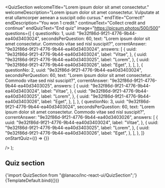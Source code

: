 


<Meta title="Landing sections/Quiz Section" component={QuizSection} />

  <QuizSection
    welcomeTitle="Lorem ipsum dolor sit amet consectetur."
    welcomeDescription="Lorem ipsum dolor sit amet consectetur. Vulputate at erat ullamcorper aenean a suscipit odio cursus."
    endTitle="Correct!"
    endDescription="You won 1 credit."
    continueText="Collect credit and continue"
    endQuizText="End quiz"
    image="https://picsum.photos/500/500"
    questions={[
      {
        questionNo: 1,
        uuid: "9e32f86d-9f21-4776-9b44-ea40d3403024",
        secondsPerQuestion: 60,
        text: "Lorem ipsum dolor sit amet consectetur. Commodo vitae sed nisl suscipit?",
        correntAnswer: "9e32f86d-9f21-4776-9b44-ea40d3403024",
        answers: [
          {
            uuid: "9e32f86d-9f21-4776-9b44-ea40d3403024",
            label: "Vitae",
          },
          {
            uuid: "9e32f86d-9f21-4776-9b44-ea40d3403025",
            label: "Lorem",
          },
          {
            uuid: "9e32f86d-9f21-4776-9b44-ea40d3403026",
            label: "Eget",
          },
        ],
      },
      {
        questionNo: 2,
        uuid: "9e32f86d-9f21-4776-9b44-ea40d3403024",
        secondsPerQuestion: 60,
        text: "Lorem ipsum dolor sit amet consectetur. Commodo vitae sed nisl suscipit?",
        correntAnswer: "9e32f86d-9f21-4776-9b44-ea40d3403025",
        answers: [
          {
            uuid: "9e32f86d-9f21-4776-9b44-ea40d3403024",
            label: "Vitae",
          },
          {
            uuid: "9e32f86d-9f21-4776-9b44-ea40d3403025",
            label: "Lorem",
          },
          {
            uuid: "9e32f86d-9f21-4776-9b44-ea40d3403026",
            label: "Eget",
          },
        ],
      },
      {
        questionNo: 3,
        uuid: "9e32f86d-9f21-4776-9b44-ea40d3403024",
        secondsPerQuestion: 60,
        text: "Lorem ipsum dolor sit amet consectetur. Commodo vitae sed nisl suscipit?",
        correntAnswer: "9e32f86d-9f21-4776-9b44-ea40d3403026",
        answers: [
          {
            uuid: "9e32f86d-9f21-4776-9b44-ea40d3403024",
            label: "Vitae",
          },
          {
            uuid: "9e32f86d-9f21-4776-9b44-ea40d3403025",
            label: "Lorem",
          },
          {
            uuid: "9e32f86d-9f21-4776-9b44-ea40d3403026",
            label: "Eget",
          },
        ],
      },
    ]}
    onStartQuiz={() => {}}

/>
);

## Quiz section

<SyntaxHighlighter language="jsx" style={nord}>
  {'import QuizSection from "@lanaco/lnc-react-ui/QuizSection";'}
</SyntaxHighlighter>

<Canvas>
  <Story name="Default" args={{}}>
    {TemplateDefault.bind({})}
  </Story>
</Canvas>
